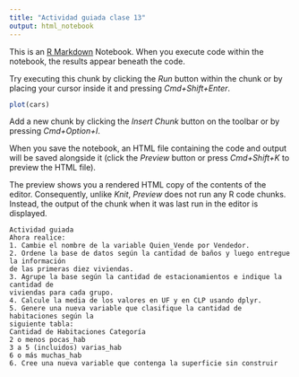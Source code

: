 ```yaml
---
title: "Actividad guiada clase 13"
output: html_notebook
---
```


This is an [R Markdown](http://rmarkdown.rstudio.com) Notebook. When you execute code within the notebook, the results appear beneath the code.

Try executing this chunk by clicking the *Run* button within the chunk or by placing your cursor inside it and pressing *Cmd+Shift+Enter*.

```r
plot(cars)
```

Add a new chunk by clicking the *Insert Chunk* button on the toolbar or by pressing *Cmd+Option+I*.

When you save the notebook, an HTML file containing the code and output will be saved alongside it (click the *Preview* button or press *Cmd+Shift+K* to preview the HTML file).

The preview shows you a rendered HTML copy of the contents of the editor. Consequently, unlike *Knit*, *Preview* does not run any R code chunks. Instead, the output of the chunk when it was last run in the editor is displayed.

```         
Actividad guiada
Ahora realice:
1. Cambie el nombre de la variable Quien_Vende por Vendedor.
2. Ordene la base de datos según la cantidad de baños y luego entregue la información
de las primeras diez viviendas.
3. Agrupe la base según la cantidad de estacionamientos e indique la cantidad de
viviendas para cada grupo.
4. Calcule la media de los valores en UF y en CLP usando dplyr.
5. Genere una nueva variable que clasifique la cantidad de habitaciones según la
siguiente tabla:
Cantidad de Habitaciones Categoría
2 o menos pocas_hab
3 a 5 (incluidos) varias_hab
6 o más muchas_hab
6. Cree una nueva variable que contenga la superficie sin construir
```
